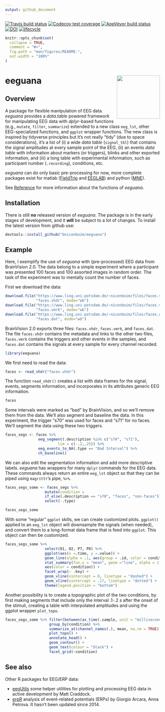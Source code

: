 ```yaml
---
output: github_document
---
```


[![Travis build status](https://travis-ci.org/bnicenboim/eeguana.svg?branch=master)](https://travis-ci.org/bnicenboim/eeguana) [![Codecov test coverage](https://codecov.io/gh/bnicenboim/eeguana/branch/master/graph/badge.svg)](https://codecov.io/gh/bnicenboim/eeguana?branch=master)  [![AppVeyor build status](https://ci.appveyor.com/api/projects/status/github/bnicenboim/eeguana?branch=master&svg=true)](https://ci.appveyor.com/project/bnicenboim/eeguana) [![DOI](https://zenodo.org/badge/153299577.svg)](https://zenodo.org/badge/latestdoi/153299577)   [![lifecycle](https://img.shields.io/badge/lifecycle-experimental-orange.svg)](https://www.tidyverse.org/lifecycle/#experimental)




```r
knitr::opts_chunk$set(
  collapse = TRUE,
  comment = "#>",
  fig.path = "man/figures/README-",
  out.width = "100%"
)
```

# eeguana <img src="man/figures/logo.png" align="right" height=140/>

## Overview

A package for flexible manipulation of EEG data. *eeguana* provides a *data.table* powered framework for manipulating EEG data with *dplyr*-based functions (e.g., `mutate`, `filter`, `summarize`) extended to a new class `eeg_lst`,  other EEG-specialized functions, and `ggplot` wrapper functions.  The new class is inspired by tidyverse principles but it's not really "tidy" (due to space considerations), it's a list of (i) a wide *data table* (`signal_tbl`) that contains the signal amplitudes at every sample point of the EEG,  (ii) an events *data table* with information about markers (or triggers), blinks and other exported information, and (iii) a long table with experimental information, such as participant number (`.recording`), conditions, etc.  

*eeguana* can do only basic pre-processing for now, more complete packages exist for matlab ([FieldTrip](http://www.fieldtriptoolbox.org/) and [EEGLAB](https://sccn.ucsd.edu/eeglab/index.php)) and python ([MNE](https://martinos.org/mne/stable/index.html)).

See [Reference](https://bnicenboim.github.io/eeguana/reference/index.html) for more information about the functions of *eeguana*.


## Installation

There is still **no** released version of *eeguana*.  The package is in the early stages of development, and it **will** be subject to a lot of changes. To install the latest version from github use:


``` r
devtools::install_github("bnicenboim/eeguana")
```

## Example

Here, I exemplify the use of *eeguana* with (pre-processed) EEG data from BrainVision 2.0. The data belong to a simple experiment  where a participant was presented 100 faces and 100 assorted images in random order. The task of the experiment was to mentally count the number of faces.

First we download the data:

```r
download.file("https://www.ling.uni-potsdam.de/~nicenboim/files/faces.vhdr", 
              "faces.vhdr", mode="wb")
download.file("https://www.ling.uni-potsdam.de/~nicenboim/files/faces.vmrk", 
              "faces.vmrk", mode="wb")
download.file("https://www.ling.uni-potsdam.de/~nicenboim/files/faces.dat", 
              "faces.dat", mode="wb")
```

BrainVision 2.0 exports three files: `faces.vhdr`, `faces.vmrk`, and
`faces.dat`. The file `faces.vhdr` contains the metadata and links to the other
two files, `faces.vmrk` contains the triggers and other events in the samples,
and `faces.dat` contains the signals at every sample for every channel recorded.


```r
library(eeguana)
```

We first need to read the data:

```r
faces <- read_vhdr("faces.vhdr")
```

The function `read_vhdr()` creates a list with data frames for the signal, events,
segments information, and incorporates in its attributes generic EEG information.

```r
faces
```

Some intervals were marked as "bad" by BrainVision, and so we'll remove them
from the data. We'll also segment and baseline the data. In this experiment, the
trigger "s70" was used for faces and "s71" for no faces. We'll segment the data
using these two triggers.

```r
faces_segs <- faces %>% 
               eeg_segment(.description %in% c("s70", "s71"), 
                        lim = c(-.2,.25)) %>%
               eeg_events_to_NA(.type == "Bad Interval") %>% 
               ch_baseline()
```


We can also edit the segmentation information and add more descriptive labels.
*eeguana* has wrappers for many `dplyr` commands for the EEG data.  These commands always return an entire `eeg_lst` object so that they can be piped using `magrittr`'s pipe, `%>%`.

```r
faces_segs_some <- faces_segs %>%  
                  mutate(condition =
                  if_else(.description == "s70", "faces", "non-faces")) %>% 
                  select(-.type)

faces_segs_some
```

With some "regular" `ggplot` skills, we can create customized plots. `ggplot()` applied to an `eeg_lst` object will downsample the signals (when needed), and convert them to a long-format data frame that is feed into `ggplot`. This object can then be customized. 

```r
faces_segs_some %>% 
                  select(O1, O2, P7, P8) %>% 
                  ggplot(aes(x =.time, y =.value)) + 
                  geom_line(alpha = .1, aes(group = .id, color = condition)) + 
                  stat_summary(fun.y = "mean", geom ="line", alpha = 1, size = 1.5, 
                  aes(color = condition)) +
                  facet_wrap(~ .key) + 
                  geom_vline(xintercept = 0, linetype = "dashed") + 
                  geom_vline(xintercept = .17, linetype = "dotted") + 
                  theme(legend.position = "bottom") 
```



Another possibility is to create a topographic plot of the two conditions, by
first making segments that include only the interval .1-.2 *s* after the onset
of the stimuli, creating a table with interpolated amplitudes and using the ggplot wrapper `plot_topo`.

```r
faces_segs_some %>% filter(between(as_time(.sample, unit = "milliseconds"),100,200)) %>% 
                    group_by(condition) %>%
                    summarize_at(channel_names(.), mean, na.rm = TRUE) %>%
                    plot_topo() +
                    annotate_head() + 
                    geom_contour() +
                    geom_text(colour = "black") +
                    facet_grid(~condition)

```


## See also

Other R packages for EEG/ERP data:

* [eegUtils](https://github.com/craddm/eegUtils ) some helper utilities for plotting and processing EEG data in active development by Matt Craddock.
* [erpR](https://cran.r-project.org/web/packages/erpR/index.html)  analysis of event-related potentials (ERPs) by Giorgio Arcara, Anna Petrova. It hasn't been updated since 2014.

